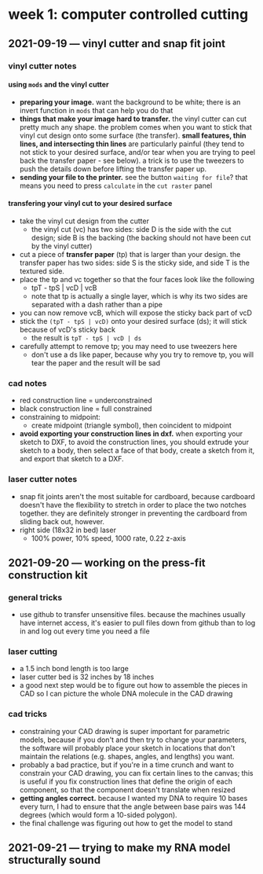 # week 1: computer controlled cutting

## 2021-09-19 &mdash; vinyl cutter and snap fit joint 

### vinyl cutter notes

#### using `mods` and the vinyl cutter
- **preparing your image.** want the background to be white; there is an invert function in `mods` that can help you do that
- **things that make your image hard to transfer.** the vinyl cutter can cut pretty much any shape. the problem comes when you want to stick that vinyl cut design onto some surface (the transfer). **small features, thin lines, and intersecting thin lines** are particularly painful (they tend to not stick to your desired surface, and/or tear when you are trying to peel back the transfer paper - see below). a trick is to use the tweezers to push the details down before lifting the transfer paper up.
- **sending your file to the printer.** see the button `waiting for file`? that means you need to press `calculate` in the `cut raster` panel

#### transfering your vinyl cut to your desired surface
- take the vinyl cut design from the cutter
  - the vinyl cut (vc) has two sides: side D is the side with the cut design; side B is the backing (the backing should not have been cut by the vinyl cutter)
- cut a piece of **transfer paper** (tp) that is larger than your design. the transfer paper has two sides: side S is the sticky side, and side T is the textured side.
- place the tp and vc together so that the four faces look like the following
  - tpT - tpS | vcD | vcB
  - note that tp is actually a single layer, which is why its two sides are separated with a dash rather than a pipe
- you can now remove vcB, which will expose the sticky back part of vcD
- stick the `(tpT - tpS | vcD)` onto your desired surface (ds); it will stick because of vcD's sticky back
  - the result is `tpT - tpS | vcD | ds`
- carefully attempt to remove tp; you may need to use tweezers here
  - don't use a ds like paper, because why you try to remove tp, you will tear the paper and the result will be sad

### cad notes
- red construction line = underconstrained
- black construction line = full constrained
- constraining to midpoint:
  - create midpoint (triangle symbol), then coincident to midpoint
- **avoid exporting your construction lines in dxf.** when exporting your sketch to DXF, to avoid the construction lines, you should extrude your sketch to a body, then select a face of that body, create a sketch from it, and export that sketch to a DXF.

### laser cutter notes
- snap fit joints aren't the most suitable for cardboard, because cardboard doesn't have the flexibility to stretch in order to place the two notches together. they are definitely stronger in preventing the cardboard from sliding back out, however.
- right side (18x32 in bed) laser
  - 100% power, 10% speed, 1000 rate, 0.22 z-axis

## 2021-09-20 &mdash; working on the press-fit construction kit

### general tricks
- use github to transfer unsensitive files. because the machines usually have internet access, it's easier to pull files down from github than to log in and log out every time you need a file

### laser cutting
- a 1.5 inch bond length is too large
- laser cutter bed is 32 inches by 18 inches
- a good next step would be to figure out how to assemble the pieces in CAD so I can picture the whole DNA molecule in the CAD drawing

### cad tricks
- constraining your CAD drawing is super important for parametric models, because if you don't and then try to change your parameters, the software will probably place your sketch in locations that don't maintain the relations (e.g. shapes, angles, and lengths) you want.
- probably a bad practice, but if you're in a time crunch and want to constrain your CAD drawing, you can fix certain lines to the canvas; this is useful if you fix construction lines that define the origin of each component, so that the component doesn't translate when resized
- **getting angles correct.** because I wanted my DNA to require 10 bases every turn, I had to ensure that the angle between base pairs was 144 degrees (which would form a 10-sided polygon).
- the final challenge was figuring out how to get the model to stand

## 2021-09-21 &mdash; trying to make my RNA model structurally sound
